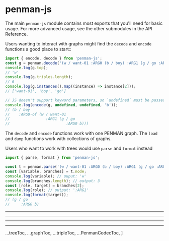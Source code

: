 
# penman-js

The main `penman-js` module contains most exports that you'll need for basic usage. For more advanced usage, see the other submodules in the API Reference.

Users wanting to interact with graphs might find the `decode` and
`encode` functions a good place to start::

```js
import { encode, decode } from 'penman-js';
const g = penman.decode('(w / want-01 :ARG0 (b / boy) :ARG1 (g / go :ARG0 b))');
console.log(g.top);
// 'w'
console.log(g.triples.length);
// 6
console.log(g.instances().map((instance) => instance[2]));
// ['want-01', 'boy', 'go']

// JS doesn't support keyword parameters, so `undefined` must be passed for optional params
console.log(encode(g, undefined, undefined, 'b'));
// (b / boy
//    :ARG0-of (w / want-01
//                :ARG1 (g / go
//                         :ARG0 b)))
```

The `decode` and `encode` functions work with one PENMAN
graph. The `load` and `dump` functions work with
collections of graphs.

Users who want to work with trees would use `parse` and
`format` instead

```js
import { parse, format } from 'penman-js';

const t = penman.parse('(w / want-01 :ARG0 (b / boy) :ARG1 (g / go :ARG0 b))');
const [variable, branches] = t.node;
console.log(variable); // ouput: 'w'
console.log(branches.length); // output: 3
const [role, target] = branches[2];
console.log(role); // output: ':ARG1'
console.log(format(target));
// (g / go
//     :ARG0 b)
```

---

<Tree />

---

<Triple />

---

<Graph />

---

<PENMANCodec />

  ...treeToc,
  ...graphToc,
  ...tripleToc,
  ...PenmanCodecToc,
]